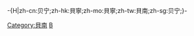 -{H|zh-cn:贝宁;zh-hk:貝寧;zh-mo:貝寧;zh-tw:貝南;zh-sg:贝宁;}-{{Catnav|頁面分類|地理|大洲|非洲|非洲地理}}
{{Catnav|頁面分類|地理|国家|非洲国家|貝南}}
{{Catnav|頁面分類|地理|国家|按國家分類|各國地理}}
{{Catnav|頁面分類|地理|各大洲地理|非洲地理}}
{{Catnav|頁面分類|地理|各國地理}}
{{Catnav|頁面分類|各種主題的頁面分類|依大洲来作的分类|各大洲地理|非洲地理}}
{{Catnav|頁面分類|各種主題的頁面分類|按國家分類|各國地理}}
{{Commons category|Geography of Benin}}

[[Category:貝南|Category:貝南]]
[[Category:非洲各国地理|B]]